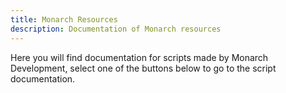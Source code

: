 ```yaml
---
title: Monarch Resources
description: Documentation of Monarch resources
---
```


Here you will find documentation for scripts made by Monarch Development, select one of the buttons below to go to the script documentation.

<Cards>
  <Card href="/docs/monarch-resources/mnr_blips" title="Monarch Blips"></Card>
  <Card href="/docs/monarch-resources/mnr_cayo" title="Monarch Cayo"></Card>
  <Card href="/docs/monarch-resources/mnr_consumables" title="Monarch Consumables"></Card>
  <Card href="/docs/monarch-resources/mnr_elevators" title="Monarch Elevators"></Card>
  <Card href="/docs/monarch-resources/mnr_fuel" title="Monarch Fuel"></Card>
  <Card href="/docs/monarch-resources/mnr_ipl" title="Monarch IPL"></Card>
  <Card href="/docs/monarch-resources/mnr_postals" title="Monarch Postals"></Card>
  <Card href="/docs/monarch-resources/mnr_sitanywhere" title="Monarch Sit Anywhere"></Card>
</Cards>